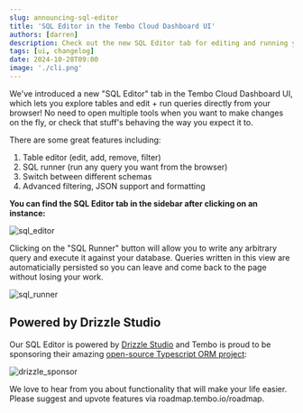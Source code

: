 ```yaml
---
slug: announcing-sql-editor
title: 'SQL Editor in the Tembo Cloud Dashboard UI'
authors: [darren]
description: Check out the new SQL Editor tab for editing and running your SQL queries, directly from the Tembo Cloud Dashboard UI!
tags: [ui, changelog]
date: 2024-10-28T09:00
image: './cli.png'
---
```


We've introduced a new "SQL Editor" tab in the Tembo Cloud Dashboard UI, which lets you explore tables and edit + run queries directly from your browser! No need to open multiple tools when you want to make changes on the fly, or check that stuff's behaving the way you expect it to. 

There are some great features including:

1. Table editor (edit, add, remove, filter)
2. SQL runner (run any query you want from the browser)
3. Switch between different schemas
4. Advanced filtering, JSON support and formatting

**You can find the SQL Editor tab in the sidebar after clicking on an instance:**

![sql_editor](./sql-editor-ui.png)

Clicking on the "SQL Runner" button will allow you to write any arbitrary query and execute it against your database. Queries written in this view are automaticially persisted so you can leave and come back to the page without losing your work.

![sql_runner](./sql-runner.png)

## Powered by Drizzle Studio

Our SQL Editor is powered by [Drizzle Studio](https://www.npmjs.com/package/@drizzle-team/studio) and Tembo is proud to be sponsoring their amazing [open-source Typescript ORM project](https://orm.drizzle.team/):

![drizzle_sponsor](./sponsor.png)

We love to hear from you about functionality that will make your life easier. Please suggest and upvote features via roadmap.tembo.io/roadmap.
